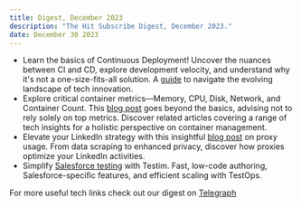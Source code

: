 ```yaml
---
title: Digest, December 2023
description: "The Hit Subscribe Digest, December 2023."
date: December 30 2023
---
```


- Learn the basics of Continuous Deployment! Uncover the nuances between CI and CD, explore development velocity, and understand why it's not a one-size-fits-all solution. A [guide](https://www.architect.io/blog/2023-03-09/a-simple-guide-to-continuous-deployment) to navigate the evolving landscape of tech innovation.
- Explore critical container metrics—Memory, CPU, Disk, Network, and Container Count. This [blog post](https://www.enov8.com/blog/intelligence-top-5-container-metrics) goes beyond the basics, advising not to rely solely on top metrics. Discover related articles covering a range of tech insights for a holistic perspective on container management.
- Elevate your LinkedIn strategy with this insightful [blog post](https://www.proxyrack.com/blog/what-are-the-best-proxies-for-linkedin) on proxy usage. From data scraping to enhanced privacy, discover how proxies optimize your LinkedIn activities.
- Simplify [Salesforce testing](https://www.testim.io/salesforce/) with Testim. Fast, low-code authoring, Salesforce-specific features, and efficient scaling with TestOps.

For more useful tech links check out our digest on [Telegraph](https://telegra.ph/Hit-Subscribe-Digest-December-2023-01-02)
